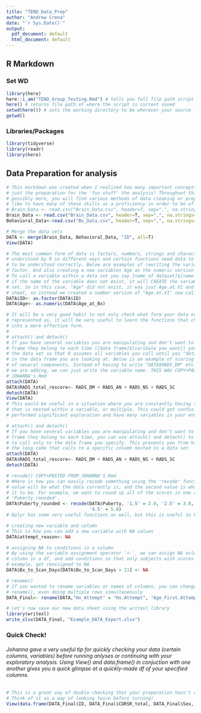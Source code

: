 ---
title: "TEND_Data_Prep"
author: "Andrew Crena"
date: "`r Sys.Date()`"
output:
  pdf_document: default
  html_document: default
---
## R Markdown
### Set WD
```{r setup, include=TRUE, echo=TRUE}
library(here)
here::i_am("TEND_Group_Testing.Rmd") # tells you full file path script's current location
here() # returns file path of where the script is current saved
setwd(here()) # sets the working directory to be wherever your source file or Rmd is
getwd()
```
### Libraries/Packages
```{r}
library(tidyverse)
library(readr)
library(here)
```

## Data Preparation for analysis
```{r data prep, include=TRUE, echo=TRUE}
# This markdown was created when I realized how many important concepts are covered in 
# just the preparation for the 'fun stuff' the analysis! Throughout this code chunk and 
# possibly more, you will find various methods of data cleaning or preparation. I would 
# like to have many of these skills as a proficiency in order to be of use to my team!
# Brain_Data <- read.csv("Brain_Data.csv", header=T, sep=",", na.strings=c("NA", "888", "999"))
Brain_Data <- read.csv("Brain_Data.csv", header=T, sep=",", na.strings=c("NA", "888", "999"))
Behavioral_Data<-read.csv("Bx_Data.csv", header=T, sep=",", na.strings=c("NA", "888", "999"))

# Merge the data sets
DATA <- merge(Brain_Data, Behavioral_Data, "ID", all=T)
View(DATA)

# The most common form of data is factors, numbers, strings and characters. They are all 
# understood by R in different ways and certain functions need data to be in specific types 
# to be understood correctly. Below are examples of rewriting the variable "ID" as a 
# factor. And also creating a new variables Age as the numeric version of "Age.at.V1". 
# To call a variable within a data set you say [name of dataset]$[name of varible], 
# if the name of the variable does not exist, it will CREATE the variable in that data 
# set. So in this case, "Age" did not exist, it was just Age.at.V1 and Age.at.V2 in our 
# sheet, so instead we created a number version of "Age.at.V1" now called "Age"
DATA$ID<- as.factor(DATA$ID)
DATA$Age<- as.numeric(DATA$Age_at_Bx)

# It will be a very good habit to not only check what form your data or columns are 
# represented as, it will be very useful to learn the functions that change your code 
# into a more effective form. 
# 
# attach() and detach()
# If you have several variables you are manipulating and don't want to call the data 
# frame they belong to each time ([data frame]$[varibale you want]) you can "attach" 
# the data set so that R assumes all variables you call until you "detach" it will be 
# in the data frame you are looking at. Below is an example of scoring a measurement 
# of several components. Instead of having to write "DATA$RADS_DM" etc. for each subscale 
# we are adding, we can just write the variable name. THIS WAS COPY+PASTED FROM 
# JOHANNA's Rmd
attach(DATA)
DATA$RADS_total_rescore<- RADS_DM + RADS_AN + RADS_NS + RADS_SC
detach(DATA)
View(DATA)
# This would be useful in a situation where you are constantly having to call a column 
# that is nested within a variable, or multiple. This could get confusing when you have 
# performed significant exploration and have many variables in your environment

# attach() and detach()
# If you have several variables you are manipulating and don't want to call the data 
# frame they belong to each time, you can use attach() and detach() to tell the software 
# to call only to the data frame you specify. This prevents you from having to type out 
# the long code that calls to a specific column nested in a data set
attach(DATA)
DATA$RADS_total_rescore<- RADS_DM + RADS_AN + RADS_NS + RADS_SC
detach(DATA)

# recode() COPY+PASTED FROM JOHANNA'S Rmd
# #Here is how you can easily recode something using the "recode" function, the first 
# value will be what the data currently is, and the second value is what you now want 
# it to be. For example, we want to round up all of the scores in one column or variable, 
# 'Puberty_rounded'.
DATA$Puberty_rounded <- recode(DATA$Puberty, '1.5' = 2.0, '2.5' = 3.0, '3.5' = 4.0, 
                               '4.5' = 5.0)
# Dplyr has some very useful functions as well, but this is useful to know

# creating new variable and column
# This is how you can add a new variable with NA values
DATA$attempt_reason<- NA

# assigning NA to conditions in a column
# By using the variable assignment operator '<-', we can assign NA avlues to a specified 
# column in a df, and add conditions so that only subjects with scores below 21, for 
# example, get reassigned to NA
DATA$Bx_to_Scan_Days[DATA$Bx_to_Scan_Days > 21] <- NA

# rename()
# If you wanted to rename variables or names of columns, you can change them with 
# rename(), even doing multiple rows simultaneously
DATA_Final<- rename(DATA,"Hx_Attempt" = "Hx.Attempt", "Age_First.Attempt" = "Age.First.Attempt","Number_of_Attempts" = "Number.of.Attempts")

# Let's now save our new data sheet using the writexl library
library(writexl)
write_xlsx(DATA_Final, "Example_DATA_Export.xlsx")
```

### Quick Check!
###### Johanna gave a very useful tip for quickly checking your data (certain columns, variables) before running anlyses or continuing with your exploratory analysis. Using View() and data.frame() in conjuction with one another gives you a quick glimpse at a quickly-made df of your specified columns.

```{r quick check, include=TRUE, echo=TRUE}
# This is a great way of double-checking that your preparation hasn't changed the data. 
# Think of it as a way of looking twice before turning!
View(data.frame(DATA_Final$ID, DATA_Final$CDRSR_total, DATA_Final$Sex, DATA_Final$Puberty))
```

